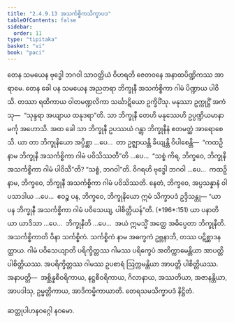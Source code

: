 ```yaml
---
title: "2.4.9.13 အသင်္ကစ္စိကသိက္ခာပဒ"
tableOfContents: false
sidebar:
  order: 11
type: "tipitaka"
basket: "vi"
book: "paci"
---
```



<DynamicBreadcrumb />

<Division number="1224" book="paci" e="ch" v="2" p="461">

<Paragraph number="3517" book="paci">
တေန သမယေန ဗုဒ္ဓေါ ဘဂဝါ သာဝတ္ထိယံ ဝိဟရတိ ဇေတဝနေ အနာထပိဏ္ဍိကဿ အာရာမေ. တေန ခေါ ပန သမယေန အညတရာ ဘိက္ခုနီ အသင်္ကစ္စိကာ ဂါမံ ပိဏ္ဍာယ ပါဝိသိ. တဿာ ရထိကာယ ဝါတမဏ္ဍလိကာ သင်္ဃာဋိယော ဥက္ခိပိံသု. မနုဿာ ဥက္ကုဋ္ဌိံ အကံသု—  “သုန္ဒရာ အယျာယ ထနုဒရာ”တိ. သာ ဘိက္ခုနီ တေဟိ မနုဿေဟိ ဥပ္ပဏ္ဍိယမာနာ မင်္ကု အဟောသိ.
</Paragraph>

<Paragraph number="3518" book="paci">
အထ ခေါ သာ ဘိက္ခုနီ ဥပဿယံ ဂန္တွာ ဘိက္ခုနီနံ ဧတမတ္ထံ အာရောစေသိ. ယာ တာ ဘိက္ခုနိယော အပ္ပိစ္ဆာ …ပေ…  တာ ဥဇ္ဈာယန္တိ ခိယျန္တိ ဝိပါစေန္တိ—  “ကထဉှိ နာမ ဘိက္ခုနီ အသင်္ကစ္စိကာ ဂါမံ ပဝိသိဿတီ”တိ …ပေ…  “သစ္စံ ကိရ, ဘိက္ခဝေ, ဘိက္ခုနီ အသင်္ကစ္စိကာ ဂါမံ ပါဝိသီ”တိ? “သစ္စံ, ဘဂဝါ”တိ. ဝိဂရဟိ ဗုဒ္ဓေါ ဘဂဝါ …ပေ…  ကထဉှိ နာမ, ဘိက္ခဝေ, ဘိက္ခုနီ အသင်္ကစ္စိကာ ဂါမံ ပဝိသိဿတိ. နေတံ, ဘိက္ခဝေ, အပ္ပသန္နာနံ ဝါ ပသာဒါယ …ပေ…  ဧဝဉ္စ ပန, ဘိက္ခဝေ, ဘိက္ခုနိယော ဣမံ သိက္ခာပဒံ ဥဒ္ဒိသန္တု—
</Paragraph>

</Division>
<Division number="1225" book="paci" e="ch" v="2" p="461">

<Paragraph number="3519" book="paci">
<Emphasis>“ယာ ပန ဘိက္ခုနီ အသင်္ကစ္စိကာ ဂါမံ ပဝိသေယျ, ပါစိတ္တိယန်”</Emphasis>တိ. (*196*:<Emphasis>151</Emphasis>)
</Paragraph>

</Division>
<Division number="1226" book="paci" e="ch" v="2" p="462">

<Paragraph number="3520" book="paci">
<Emphasis>ယာ ပနာ</Emphasis>တိ ယာ ယာဒိသာ …ပေ…  <Emphasis>ဘိက္ခုနီ</Emphasis>တိ …ပေ…  အယံ ဣမသ္မိံ အတ္ထေ အဓိပ္ပေတာ ဘိက္ခုနီတိ.
</Paragraph>

<Paragraph number="3521" book="paci">
<Emphasis>အသင်္ကစ္စိကာ</Emphasis>တိ ဝိနာ သင်္ကစ္စိကံ.
</Paragraph>

<Paragraph number="3522" book="paci">
<Emphasis>သင်္ကစ္စိကံ</Emphasis> နာမ အဓက္ခကံ ဥဗ္ဘနာဘိ, တဿ ပဋိစ္ဆာဒနတ္ထာယ.
</Paragraph>

<Paragraph number="3523" book="paci">
<Emphasis>ဂါမံ ပဝိသေယျာ</Emphasis>တိ ပရိက္ခိတ္တဿ ဂါမဿ ပရိက္ခေပံ အတိက္ကာမေန္တိယာ အာပတ္တိ ပါစိတ္တိယဿ. အပရိက္ခိတ္တဿ ဂါမဿ ဥပစာရံ ဩက္ကမန္တိယာ အာပတ္တိ ပါစိတ္တိယဿ.
</Paragraph>

</Division>
<Division number="1227" book="paci" e="ch" v="2" p="462">

<Paragraph number="3524" book="paci">
အနာပတ္တိ—  အစ္ဆိန္နစီဝရိကာယ, နဋ္ဌစီဝရိကာယ, ဂိလာနာယ, အဿတိယာ, အဇာနန္တိယာ, အာပဒါသု, ဥမ္မတ္တိကာယ, အာဒိကမ္မိကာယာတိ.

</Paragraph>
</Division>

<Paragraph number="3525" type="center" book="paci">
တေရသမသိက္ခာပဒံ နိဋ္ဌိတံ.

  
ဆတ္တုပါဟနဝဂ္ဂေါ နဝမော.
</Paragraph>
